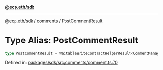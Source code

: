 [**@ecp.eth/sdk**](../../index.mdx)

***

[@ecp.eth/sdk](/sdk-reference/index.mdx) / [comments](/sdk-reference/comments/index.mdx) / PostCommentResult

# Type Alias: PostCommentResult

```ts
type PostCommentResult = WaitableWriteContractHelperResult<CommentManagerABIType, "CommentAdded">;
```

Defined in: [packages/sdk/src/comments/comment.ts:70](https://github.com/ecp-eth/comments-monorepo/blob/main/packages/sdk/src/comments/comment.ts#L70)
